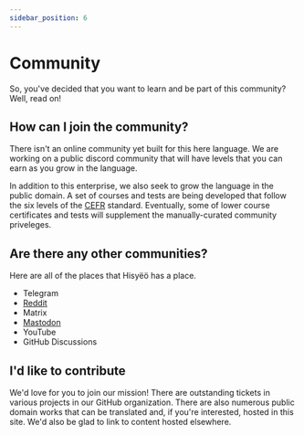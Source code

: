 ```yaml
---
sidebar_position: 6
---
```



# Community

So, you've decided that you want to learn and be part of this community? Well,
read on!

## How can I join the community?

There isn't an online community yet built for this here language. We are working
on a public discord community that will have levels that you can earn as you
grow in the language.

In addition to this enterprise, we also seek to grow the language in the public
domain. A set of courses and tests are being developed that follow the six
levels of the
[CEFR](https://en.wikipedia.org/wiki/Common_European_Framework_of_Reference_for_Languages)
standard. Eventually, some of lower course certificates and tests will
supplement the manually-curated community priveleges.

## Are there any other communities?

Here are all of the places that Hisyëö has a place.

- Telegram
- [Reddit](https://www.reddit.com/r/hisyeo/)
- Matrix
- [Mastodon](https://mastodon.social/@hisyeo)
- YouTube 
- GitHub Discussions

## I'd like to contribute

We'd love for you to join our mission! There are outstanding tickets in various
projects in our GitHub organization. There are also numerous public domain works
that can be translated and, if you're interested, hosted in this site. We'd also
be glad to link to content hosted elsewhere.

<HisyeoTooltip/>
